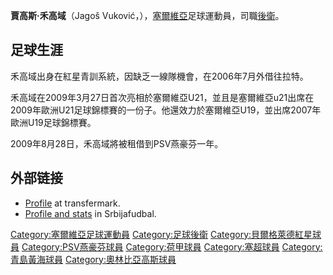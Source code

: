 {{noteTA
|G1=足球
|G2=uefa
|1=zh-hans:伏伊伏丁那;zh-hk:禾獲甸拿;zh-tw:伏伊伏丁那;
|2=zh-cn:亚戈斯·武科维奇;zh-hk:賈高斯·禾高域;
|3=zh-cn:武科维奇;zh-hk:禾高域;
}}
{{Infobox Football biography 2
| playername = 賈高斯·禾高域
| fullname = Jagoš Vuković
| image = 
| height = {{height|m=1.94}}
| dateofbirth = {{birth date and age|1988|6|10|df=y}}
| cityofbirth = 
| countryofbirth = [[南斯拉夫|南斯拉夫]][[弗爾巴斯|弗爾巴斯]]
| currentclub = 
| clubnumber = 
 | position = [[後衛_(足球)|左閘]]、[[後衛_(足球)|中堅]]
 | youthyears1 = | youthclubs1 = [[贝尔格莱德红星足球俱乐部|贝尔格莱德红星]]
| years1 = 2005–2006 | clubs1 = [[贝尔格莱德红星足球俱乐部|贝尔格莱德红星]] | caps1 = 1 | goals1 = 0
| years2 = 2006–2009 | clubs2 = [[拉德足球俱樂部|雷特]] | caps2 = 82 | goals2 = 5
| years3 = 2009–2013 | clubs3 = [[PSV燕豪芬|PSV燕豪芬]] | caps3 = 9 | goals3 = 1
| years4 = 2011–2012 | clubs4 = → [[卡格迪洛達JC|洛達]] (借用) | caps4 = 25 | goals4 = 2
| years5 = 2013–2014 | clubs5 = [[伏伊伏丁那足球俱乐部|伏伊伏丁那]] | caps5 = 9 | goals5 = 0
| years6 = 2014–2017 | clubs6 = {{le|Konyaspor|Konyaspor|高耶}} | caps6 = 87 | goals6 = 9
| years7 = 2017–2019 | clubs7 = [[奥林匹亚科斯足球俱乐部|奥林匹亚科斯]] | caps7 = 19 | goals7 = 3
| years8 = 2018 | clubs8 = → [[維羅納足球俱樂部|維羅納]] (借用) | caps8 = 15 | goals8 = 1
| years9 = 2020– | clubs9 = [[青岛足球俱乐部|青島黃海]] | caps9 = 0 | goals9 = 0
 | nationalyears1 = 2008– | nationalteam1 = [[塞爾維亞21歲以下國家足球隊|塞爾維亞U21]] | nationalcaps1 = 8 | nationalgoals1 = 1
 | nationalyears2 = 2009– | nationalteam2 = [[塞爾維亞國家足球隊|塞爾維亞]] | nationalcaps2 = 2| nationalgoals2 = 0
| medaltemplates = 
| pcupdate = 2013,12月7日
| ntupdate = June 29, 2009
}}

'''賈高斯·禾高域'''（Jagoš Vuković，{{bd|1988年|6月10日|catIDx=Jagoš Vuković}}），[[塞爾維亞|塞爾維亞]]足球運動員，司職[[後衛_(足球)|後衛]]。

== 足球生涯 ==
禾高域出身在紅星青訓系統，因缺乏一線隊機會，在2006年7月外借往拉特。

禾高域在2009年3月27日首次亮相於塞爾維亞U21，並且是塞爾維亞u21出席在2009年歐洲U21足球錦標賽的一份子。他還效力於塞爾維亞U19，並出席2007年歐洲U19足球錦標賽。

2009年8月28日，禾高域將被租借到PSV燕豪芬一年。

== 外部链接 ==
* [https://web.archive.org/web/20091012202628/http://www.transfermarkt.co.uk/en/spieler/46894/jagos-vukovic/profil.html Profile] at transfermark.
* [http://www.srbijafudbal.net/rad/vukovic.htm Profile and stats] {{Wayback|url=http://www.srbijafudbal.net/rad/vukovic.htm|date=20120227031339}} in Srbijafudbal.

{{DEFAULTSORT:Vuković, Jagoš}}
[[Category:塞爾維亞足球運動員|Category:塞爾維亞足球運動員]]
[[Category:足球後衛|Category:足球後衛]]
[[Category:貝爾格萊德紅星球員|Category:貝爾格萊德紅星球員]]
[[Category:PSV燕豪芬球員|Category:PSV燕豪芬球員]]
[[Category:荷甲球員|Category:荷甲球員]]
[[Category:塞超球員|Category:塞超球員]]
[[Category:青島黃海球員|Category:青島黃海球員]]
[[Category:奧林比亞高斯球員|Category:奧林比亞高斯球員]]